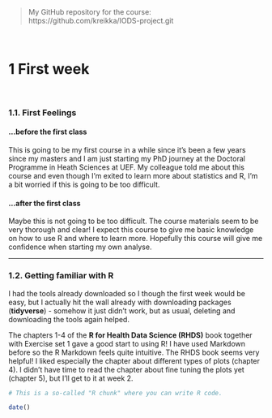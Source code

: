 <br>

> My GitHub repository for the course: https://github.com/kreikka/IODS-project.git

<br>

# 1 First week

<br>

### 1.1. First Feelings 
#### ...before the first class
This is going to be my first course in a while since it's been a few years since my masters and I am just starting my PhD journey at the Doctoral Programme in Heath Sciences at UEF. My colleague told me about this course and even though I'm exited to learn more about statistics and R, I'm a bit worried if this is going to be too difficult.

#### ...after the first class
Maybe this is not going to be too difficult. The course materials seem to be very thorough and clear! I expect this course to give me basic knowledge on how to use R and where to learn more. Hopefully this course will give me confidence when starting my own analyse.

***

### 1.2. Getting familiar with R
I had the tools already downloaded so I though the first week would be easy, but I actually hit the wall already with downloading packages (**tidyverse**) - somehow it just didn't work, but as usual, deleting and downloading the tools again helped. 

The chapters 1-4 of the **R for Health Data Science (RHDS)** book together with Exercise set 1 gave a good start to using R! I have used Markdown before so the R Markdown feels quite intuitive. The RHDS book seems very helpful! I liked especially the chapter about different types of plots (chapter 4). I didn't have time to read the chapter about fine tuning the plots yet (chapter 5), but I'll get to it at week 2. 


```r
# This is a so-called "R chunk" where you can write R code.

date()

```


